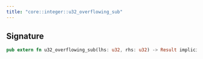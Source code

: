 ```yaml
---
title: "core::integer::u32_overflowing_sub"
---
```






## Signature

```rust
pub extern fn u32_overflowing_sub(lhs: u32, rhs: u32) -> Result implicits(RangeCheck) nopanic;
```



